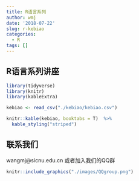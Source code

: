 ```yaml
---
title: R语言系列
author: wmj
date: '2018-07-22'
slug: r-kebiao
categories:
  - R
tags: []
---
```




## R语言系列讲座


```r
library(tidyverse)
library(knitr)
library(kableExtra)
```


```r
kebiao <- read_csv("./kebiao/kebiao.csv")
```


```r
knitr::kable(kebiao, booktabs = T)  %>%
  kable_styling("striped")
```

## 联系我们

wangmj@sicnu.edu.cn 或者加入我们的QQ群
   
```r
knitr::include_graphics("./images/QQgroup.png")
```